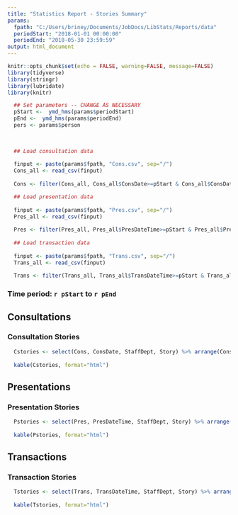 ```yaml
---
title: "Statistics Report - Stories Summary"
params:
  fpath: "C:/Users/briney/Documents/JobDocs/LibStats/Reports/data"
  periodStart: "2018-01-01 00:00:00"
  periodEnd: "2018-05-30 23:59:59"
output: html_document
---
```


<!--
## Name: LibStats_report_RHD.Rmd
## Created: June 2018 by Kristin Briney
## Purpose: This Rmarkdown template will create a summary list of StatBot stories for
##          a specified date range.
-->

```r
knitr::opts_chunk$set(echo = FALSE, warning=FALSE, message=FALSE)
library(tidyverse)
library(stringr)
library(lubridate)
library(knitr)

  ## Set parameters -- CHANGE AS NECESSARY
  pStart <-  ymd_hms(params$periodStart)
  pEnd <-  ymd_hms(params$periodEnd)
  pers <- params$person 

  
  
  ## Load consultation data
  
  finput <- paste(params$fpath, "Cons.csv", sep="/")
  Cons_all <- read_csv(finput)
  
  Cons <- filter(Cons_all, Cons_all$ConsDate>=pStart & Cons_all$ConsDate<=pEnd & !is.na(Cons_all$Story))

  ## Load presentation data
  
  finput <- paste(params$fpath, "Pres.csv", sep="/")
  Pres_all <- read_csv(finput)
  
  Pres <- filter(Pres_all, Pres_all$PresDateTime>=pStart & Pres_all$PresDateTime<=pEnd & !is.na(Pres_all$Story))
  
  ## Load transaction data
  
  finput <- paste(params$fpath, "Trans.csv", sep="/")
  Trans_all <- read_csv(finput)
  
  Trans <- filter(Trans_all, Trans_all$TransDateTime>=pStart & Trans_all$TransDateTime<=pEnd  & !is.na(Trans_all$Story))
```


### Time period: `r pStart` to `r pEnd`

## Consultations

### Consultation Stories

```r
  Cstories <- select(Cons, ConsDate, StaffDept, Story) %>% arrange(ConsDate)
  
  kable(Cstories, format="html")
```


## Presentations

### Presentation Stories

```r
  Pstories <- select(Pres, PresDateTime, StaffDept, Story) %>% arrange(PresDateTime)
  
  kable(Pstories, format="html")
```


## Transactions

### Transaction Stories

```r
  Tstories <- select(Trans, TransDateTime, StaffDept, Story) %>% arrange(TransDateTime)
  
  kable(Tstories, format="html")
```
